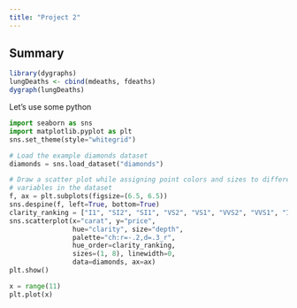```yaml
---
title: "Project 2" 
---
```


## Summary 

```r
library(dygraphs)
lungDeaths <- cbind(mdeaths, fdeaths)
dygraph(lungDeaths)
```

Let's use some python 

```python
import seaborn as sns
import matplotlib.pyplot as plt
sns.set_theme(style="whitegrid")

# Load the example diamonds dataset
diamonds = sns.load_dataset("diamonds")

# Draw a scatter plot while assigning point colors and sizes to different
# variables in the dataset
f, ax = plt.subplots(figsize=(6.5, 6.5))
sns.despine(f, left=True, bottom=True)
clarity_ranking = ["I1", "SI2", "SI1", "VS2", "VS1", "VVS2", "VVS1", "IF"]
sns.scatterplot(x="carat", y="price",
                hue="clarity", size="depth",
                palette="ch:r=-.2,d=.3_r",
                hue_order=clarity_ranking,
                sizes=(1, 8), linewidth=0,
                data=diamonds, ax=ax)
plt.show()
```

```python
x = range(11)
plt.plot(x)
```

